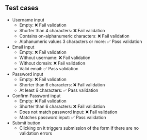 ## Test cases

- Username input
  - Empty: ❌ Fail validation
  - Shorter than 4 characters: ❌ Fail validation
  - Contains on-alphanumeric characters: ❌ Fail validation
  - Alphanumeric values 3 characters or more: ✅ Pass validation
- Email input
  - Empty: ❌ Fail validation
  - Without username: ❌ Fail validation
  - Without domain: ❌ Fail validation
  - Valid email: ✅ Pass validation
- Password input
  - Empty: ❌ Fail validation
  - Shorter than 6 characters: ❌ Fail validation
  - At least 6 characters: ✅ Pass validation
- Confirm Password input
  - Empty: ❌ Fail validation
  - Shorter than 6 characters: ❌ Fail validation
  - Does not match password input: ❌ Fail validation
  - Matches password input: ✅ Pass validation
- Submit button
  - Clicking on it triggers submission of the form if there are no validation errors
